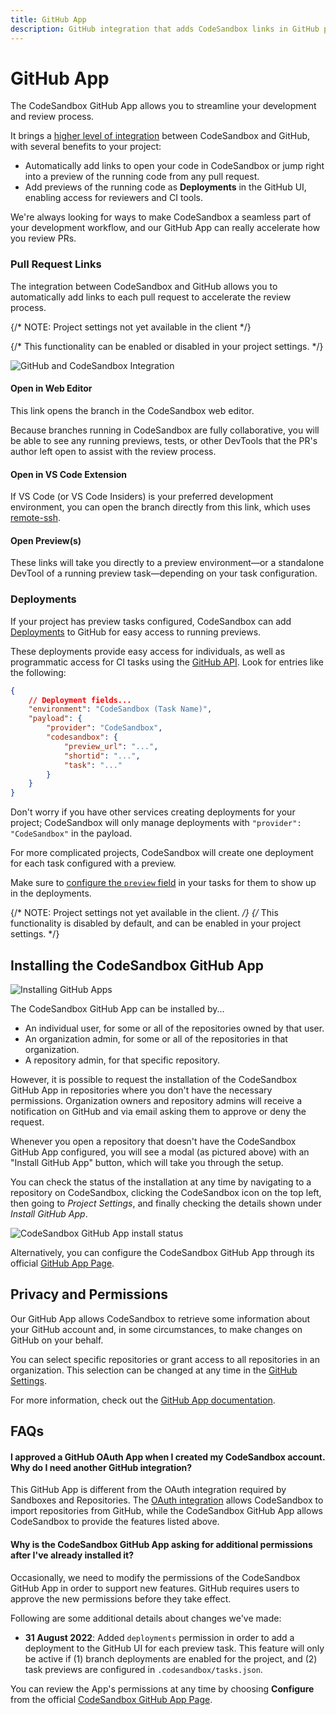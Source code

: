 ```yaml
---
title: GitHub App
description: GitHub integration that adds CodeSandbox links in GitHub pull request descriptions.
---
```


# GitHub App

The CodeSandbox GitHub App allows you to streamline your development and review process.

It brings a [higher level of integration](#i-approved-a-github-oauth-app-when-i-created-my-codesandbox-account-why-do-i-need-another-github-integration) between CodeSandbox and GitHub, with several benefits to your project:

- Automatically add links to open your code in CodeSandbox or jump right into a preview of the running code from any pull request.
- Add previews of the running code as **Deployments** in the GitHub UI, enabling access for reviewers and CI tools.

We're always looking for ways to make CodeSandbox a seamless part of your development workflow, and our GitHub App can really accelerate how you review PRs.

### Pull Request Links

The integration between CodeSandbox and GitHub allows you to automatically add links to each pull request to accelerate the review process.

{/* NOTE: Project settings not yet available in the client */}

{/* This functionality can be enabled or disabled in your project settings. */}

![GitHub and CodeSandbox Integration](../images/GH-App-integration.jpg)

#### Open in Web Editor

This link opens the branch in the CodeSandbox web editor.

Because branches running in CodeSandbox are fully collaborative, you will be able to see any running previews, tests, or other DevTools that the PR's author left open to assist with the review process.

#### Open in VS Code Extension

If VS Code (or VS Code Insiders) is your preferred development environment, you can open the branch directly from this link, which uses [remote-ssh](https://code.visualstudio.com/docs/remote/ssh).

#### Open Preview(s)

These links will take you directly to a preview environment—or a standalone DevTool of a running preview task—depending on your task configuration.

### Deployments

If your project has preview tasks configured, CodeSandbox can add [Deployments](https://docs.github.com/en/repositories/viewing-activity-and-data-for-your-repository/viewing-deployment-activity-for-your-repository) to GitHub for easy access to running previews.

These deployments provide easy access for individuals, as well as programmatic access for CI tasks using the [GitHub API](https://docs.github.com/en/rest/deployments).
Look for entries like the following:

```json
{
    // Deployment fields...
    "environment": "CodeSandbox (Task Name)",
    "payload": {
        "provider": "CodeSandbox",
        "codesandbox": {
            "preview_url": "...",
            "shortid": "...",
            "task": "..."
        }
    }
}
```

Don't worry if you have other services creating deployments for your project; CodeSandbox will only manage deployments with `"provider": "CodeSandbox"` in the payload.

For more complicated projects, CodeSandbox will create one deployment for each task configured with a preview.

Make sure to [configure the `preview` field](/learn/repositories/tasks#preview-field) in your tasks for them to show up in the deployments.

{/* NOTE: Project settings not yet available in the client. */}
{/* This functionality is disabled by default, and can be enabled in your project settings. */}

## Installing the CodeSandbox GitHub App

![Installing GitHub Apps](../images/GH-App-standalone.jpg)

The CodeSandbox GitHub App can be installed by...

- An individual user, for some or all of the repositories owned by that user.
- An organization admin, for some or all of the repositories in that organization.
- A repository admin, for that specific repository.

However, it is possible to request the installation of the CodeSandbox GitHub App in repositories where you don't have the necessary permissions. Organization owners and repository admins will receive a notification on GitHub and via email asking them to approve or deny the request.

Whenever you open a repository that doesn't have the CodeSandbox GitHub App configured, you will see a modal (as pictured above) with an "Install GitHub App" button, which will take you through the setup.

You can check the status of the installation at any time by navigating to a repository on CodeSandbox, clicking the CodeSandbox icon on the top left, then going to _Project Settings_, and finally checking the details shown under _Install GitHub App_.

![CodeSandbox GitHub App install status](../images/GH-App-status.jpg)

Alternatively, you can configure the CodeSandbox GitHub App through its official [GitHub App Page](https://github.com/apps/codesandbox).

## Privacy and Permissions

Our GitHub App allows CodeSandbox to retrieve some information about your GitHub account and, in some circumstances, to make changes on GitHub on your behalf.

You can select specific repositories or grant access to all repositories in an organization.
This selection can be changed at any time in the [GitHub Settings](https://docs.github.com/en/authentication/keeping-your-account-and-data-secure/authorizing-github-apps).

For more information, check out the [GitHub App documentation](https://docs.github.com/en/authentication/keeping-your-account-and-data-secure/authorizing-github-apps).

## FAQs

#### I approved a GitHub OAuth App when I created my CodeSandbox account. Why do I need another GitHub integration?

This GitHub App is different from the OAuth integration required by Sandboxes and Repositories. The [OAuth integration](https://gitHub.com/settings/connections/applications/c07a89833b557afc7be2) allows CodeSandbox to import repositories from GitHub, while the CodeSandbox GitHub App allows CodeSandbox to provide the features listed above.

#### Why is the CodeSandbox GitHub App asking for additional permissions after I've already installed it?

Occasionally, we need to modify the permissions of the CodeSandbox GitHub App in order to support new features.
GitHub requires users to approve the new permissions before they take effect.

Following are some additional details about changes we've made:

- **31 August 2022**: Added `deployments` permission in order to add a deployment to the GitHub UI for each preview task.
  This feature will only be active if (1) branch deployments are enabled for the project, and (2) task previews are configured in `.codesandbox/tasks.json`.

You can review the App's permissions at any time by choosing **Configure** from the official [CodeSandbox GitHub App Page](https://github.com/apps/codesandbox).

